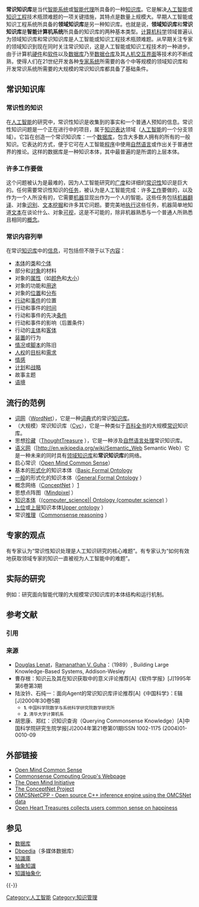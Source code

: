 {{Multiple issues|
{{Link style|time=2015-12-11T10:43:56+00:00}}
{{Overlinked|time=2019-12-13T11:31:28+00:00}}
}}
'''常识知识库'''是当代[[智能系统|智能系统]]或[[智能代理|智能代理]]所具备的一种[[知识库|知识库]]。它是解决[[人工智能|人工智能]]或[[知识工程|知识工程]]技术瓶颈难题的一项关键措施，其特点是数量上规模大。早期人工智能或知识工程系统所具备的'''领域知识库'''是另一种知识库。也就是说，'''领域知识库'''和'''常识知识库'''是'''智能计算机系统'''所具备的知识库的两种基本类型。[[计算机科学|计算机科学]]领域普遍认为领域知识库和常识知识库是人工智能或知识工程技术瓶颈难题。从早期关注专家的领域知识到现在同时关注常识知识，这是人工智能或知识工程技术的一种进步。由于计算机[[硬件|硬件]]和[[软件|软件]]以及[[数据库|数据库]]乃至[[数据仓库|数据仓库]]及其[[人机交互界面|人机交互界面]]等技术的不断成熟，使得人们在21世纪开发各种[[专家系统|专家系统]]所需要的各个中等规模的领域知识库和开发常识系统所需要的大规模的常识知识库都具备了基础条件。

== 常识知识库 ==
=== 常识性的知识 ===
在[[人工智能|人工智能]]的研究中，常识性知识是收集到的事实和一个普通人预知的信息。常识性知识问题是一个正在进行中的项目，属于[[知识表达|知识表达]]领域（[[人工智能|人工智能]]的一个分支领域）。它旨在创造一个常识知识库：一个[[数据库|数据库]]，包含大多数人拥有的所有的一般知识。它表达的方式，便于它可在人工智能[[程序|程序]]中使用[[自然语言|自然语言]]或作出关于普通世界的推论。这样的数据库是一种知识本体，其中最普遍的是所谓的上层本体。

=== 许多工作要做 ===
这个问题被认为是最难的，因为人工智能研究的[[广度|广度]]和详细的[[常识性|常识性]]知识是巨大的。任何需要常识性知识的[[任务|任务]]，被认为是人工智能完成：许多[[工作|工作]]要做的，以及作为一个人所没有的，它需要[[机器|机器]]显现出作为一个人的智能。这些任务包括[[机器翻译|机器翻译]]、对象[[识别|识别]]、[[文本挖掘|文本挖掘]]和许多其它问题。要完美地[[执行|执行]]这些任务，机器简单地知道[[文本|文本]]在谈论什么、对象[[可视|可视]]，这是不可能的，除非机器熟悉与一个普通人所熟悉且相同的[[概念|概念]]。

=== 常识内容列举 ===
在常识[[知识库|知识库]]中的[[信息|信息]]，可包括但不限于以下[[内容|内容]]： 

*[[本体|本体]]的[[类|类]]和[[个体|个体]]
*部分和[[对象|对象]]的材料
*对象的[[属性|属性]]（如[[颜色|颜色]]和[[大小|大小]]）
*对象的功能和[[用途|用途]]
*对象的[[位置|位置]]和[[分布|分布]]
*[[行动|行动]]和[[事件|事件]]的位置
*行动和事件的[[时间|时间]]
*行动和事件的先决[[条件|条件]]
*行动和事件的影响（后置条件）
*行动的[[主体|主体]]和[[客体|客体]]
*[[装置|装置]]的行为
*[[情况|情况]]或[[脚本|脚本]]的陈旧
*[[人权|人权]]的[[目标|目标]]和[[需求|需求]]
*[[情感|情感]]
*[[计划|计划]]和[[战略|战略]]
*故事主题
*[[语境|语境]]

== 流行的范例 ==
*[[词网|词网]]（[[WordNet|WordNet]]），它是一种[[词典|词典]]式的常识[[知识库|知识库]]。
*（大规模）常识知识库（[[Cyc|Cyc]]），它是一种类似于[[百科全书|百科全书]]的大规模[[常识|常识]]知识库。
* 思想[[珍藏|珍藏]]（[http://en.wikipedia.org/wiki/ThoughtTreasure  ThoughtTreasure] {{Wayback|url=http://en.wikipedia.org/wiki/ThoughtTreasure |date=20060913000000 }}），它是一种涉及[[自然语言处理|自然语言处理]]常识知识库。
*[[语义网|语义网]]（[http://en.wikipedia.org/wiki/Semantic_Web {{Wayback|url=http://en.wikipedia.org/wiki/Semantic_Web |date=20081227130501 }}  Semantic Web）它是一种未来的同时具有[[领域知识库|领域知识库]]和'''常识知识库'''的网络。
* 启心常识（[[Open_Mind_Common_Sense|Open Mind Common Sense]]）
* 基本的[[形式化|形式化]]的知识本体（[http://en.wikipedia.org/wiki/Upper_ontology#Basic_Formal_Ontology_.28BFO.29   Basic Formal Ontology] {{Wayback|url=http://en.wikipedia.org/wiki/Upper_ontology#Basic_Formal_Ontology_.28BFO.29 |date=20071228222403 }}
* [[一般|一般]]的形式化的知识本体（[http://en.wikipedia.org/wiki/General_Formal_Ontology  General Formal Ontology] {{Wayback|url=http://en.wikipedia.org/wiki/General_Formal_Ontology |date=20071228153319 }}）
* 概念网络（[http://en.wikipedia.org/wiki/ConceptNet  ConceptNet] {{Wayback|url=http://en.wikipedia.org/wiki/ConceptNet |date=20090720141027 }}）[http://conceptnet.media.mit.edu/] {{Wayback|url=http://conceptnet.media.mit.edu/ |date=20081221162516 }}
* 思想点阵图（[http://en.wikipedia.org/wiki/Mindpixel  Mindpixel] {{Wayback|url=http://en.wikipedia.org/wiki/Mindpixel |date=20100122044321 }}）
* [[本体_(信息科学)|知识本体]]（[http://en.wikipedia.org/wiki/Ontology (computer_science)|  Ontology (computer science)] {{Wayback|url=http://en.wikipedia.org/wiki/Ontology |date=20081217112929 }}）
* [[上位|上位]]或[[上层|上层]]知识本体[http://en.wikipedia.org/wiki/Upper_ontology  Upper ontology] {{Wayback|url=http://en.wikipedia.org/wiki/Upper_ontology |date=20071228222403 }}）
* 常识[[推理|推理]]（[http://en.wikipedia.org/wiki/Commonsense_reasoning   Commonsense reasoning ] {{Wayback|url=http://en.wikipedia.org/wiki/Commonsense_reasoning |date=20080724202530 }}）

== 专家的观点 ==
有专家认为“常识性知识处理是人工知识研究的核心难题”。有专家认为“如何有效地获取领域专家的知识一直被视为人工智能中的难题”。

== 实际的研究 ==
例如：研究面向智能代理的大规模常识知识库的本体结构和运行机制。

== 参考文献 ==
=== 引用 ===
{{Reflist}}

=== 来源 ===
* [[:en:Douglas_Lenat|Douglas Lenat]]，[[:en:Ramanathan_V._Guha|Ramanathan V. Guha]]：（1989）, Building Large Knowledge-Based Systems, Addison-Wesley
* 曹存根：知识云及其在知识获取中的意义评论推荐[A]《软件学报》[J]1995年第6卷第3期
* 陆汝钤{{Ref_label|1|1|none}}、石纯一{{Ref_label|2|2|none}}：面向Agent的常识知识库评论推荐[A]《中国科学》：E辑[J]2000年30卷5期
** <small>'''1.''' {{Note_label|1|1|none}}中国科学院数学与系统科学研究院数学研究所</small>
** <small>'''2.''' {{Note_label|2|2|none}}清华大学计算机系</small>
* 胡思康、郑红：识知识查询（Querying Commonsense Knowledge）[A]中国科学院研究生院学报[J]2004年第21卷第01期ISSN 1002-1175 (2004)01-0010-09

== 外部链接 ==
* [https://web.archive.org/web/20080605180916/http://commons.media.mit.edu/en/ Open Mind Common Sense]
* [https://web.archive.org/web/20100626045909/http://xnet.media.mit.edu/ Commonsense Computing Group's Webpage]
* [https://web.archive.org/web/20030805105416/http://openmind.org/ The Open Mind Initiative]
* [http://conceptnet.media.mit.edu/ The ConceptNet Project] {{Wayback|url=http://conceptnet.media.mit.edu/ |date=20081221162516 }}
* [http://www.eturner.net/omcsnetcpp/ OMCSNetCPP - Open source C++ inference engine using the OMCSNet data] {{Wayback|url=http://www.eturner.net/omcsnetcpp/ |date=20031011174341 }}
* [http://www.openhearttreasures.org Open Heart Treasures collects users common sense on happiness] {{Wayback|url=http://www.openhearttreasures.org/ |date=20160303215956 }}

== 参见 ==
{{Portal box|计算机科学}}
*[[数据库|数据库]]
*[[:en:Dbpedia|Dbpedia]]（多媒体数据库）
*[[知識庫|知識庫]]
*[[抽象知識|抽象知識]]
*[[知識抽象化|知識抽象化]]

{{-}}
{{语义网}}

[[Category:人工智能|Category:人工智能]]
[[Category:知识管理|Category:知识管理]]